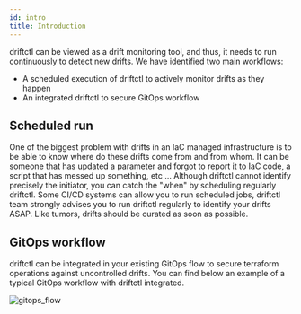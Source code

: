 ```yaml
---
id: intro
title: Introduction
---
```


driftctl can be viewed as a drift monitoring tool, and thus, it needs to run continuously to detect new drifts.
We have identified two main workflows:

- A scheduled execution of driftctl to actively monitor drifts as they happen
- An integrated driftctl to secure GitOps workflow

## Scheduled run

One of the biggest problem with drifts in an IaC managed infrastructure is to be able to know where do these drifts come from and from whom.
It can be someone that has updated a parameter and forgot to report it to IaC code, a script that has messed up something, etc ...
Although driftctl cannot identify precisely the initiator, you can catch the "when" by scheduling regularly driftctl.
Some CI/CD systems can allow you to run scheduled jobs, driftctl team strongly advises you to run driftctl regularly to identify your drifts ASAP.
Like tumors, drifts should be curated as soon as possible.

## GitOps workflow

driftctl can be integrated in your existing GitOps flow to secure terraform operations against uncontrolled drifts.
You can find below an example of a typical GitOps workflow with driftctl integrated.

![gitops_flow](../assets/ci_cd/gitops_flow.svg)